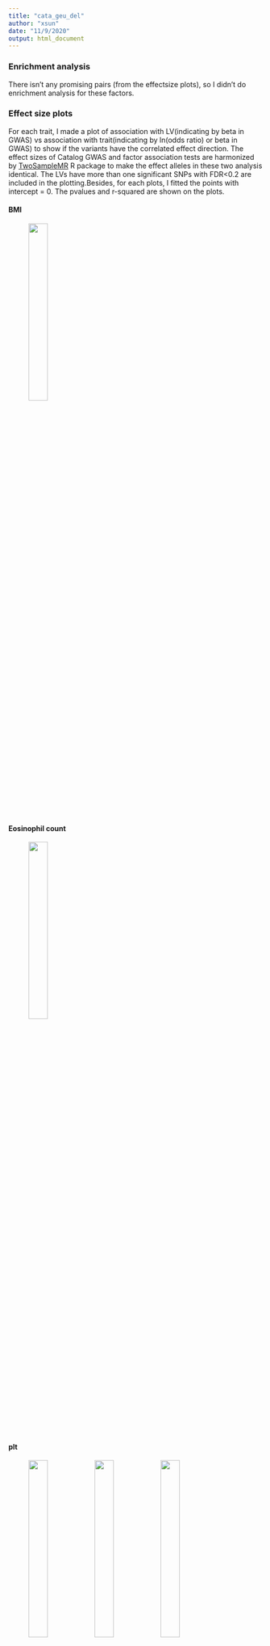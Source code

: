 ```yaml
---
title: "cata_geu_del"
author: "xsun"
date: "11/9/2020"
output: html_document
---
```



### Enrichment analysis 

There isn't any promising pairs (from the effectsize plots), so I didn't do enrichment analysis for these factors. 



### Effect size plots

For each trait, I made a plot of association with LV(indicating by beta in GWAS) vs association with trait(indicating by ln(odds ratio) or beta in GWAS) to show if the variants have the correlated effect direction. The effect sizes of Catalog GWAS and factor association tests are harmonized by [TwoSampleMR](https://mrcieu.github.io/TwoSampleMR/articles/introduction.html) R package to make the effect alleles in these two analysis identical. The LVs have more than one significant SNPs with FDR<0.2 are included in the plotting.Besides, for each plots, I fitted the points with intercept = 0. The pvalues and r-squared are shown on the plots.

#### BMI 

<figure class="half">
    <img src="https://github.com/xsun1229/factor_analysis/raw/master/output/effectsize_lv6_bmi_pval5e8_pliercanon_d1k_geu.jpeg" width="30%">
</figure>

#### Eosinophil count 

<figure class="half">
    <img src="https://github.com/xsun1229/factor_analysis/raw/master/output/effectsize_lv28_eo_pval5e8_pliercanon_d1k_geu.jpeg" width="30%">
</figure>


#### plt

<figure class="half">
    <img src="https://github.com/xsun1229/factor_analysis/raw/master/output/effectsize_lv12_plt_pval5e8_pliercanon_d1k_geu.jpeg" width="30%">
    <img src="https://github.com/xsun1229/factor_analysis/raw/master/output/effectsize_lv5_plt_pval5e8_pliercanon_d1k_geu.jpeg" width="30%">
    <img src="https://github.com/xsun1229/factor_analysis/raw/master/output/effectsize_lv8_plt_pval5e8_pliercanon_d1k_geu.jpeg" width="30%">
    <img src="https://github.com/xsun1229/factor_analysis/raw/master/output/effectsize_lv11_plt_pval5e8_pliercanon_d1k_geu.jpeg" width="30%">
    <img src="https://github.com/xsun1229/factor_analysis/raw/master/output/effectsize_lv24_plt_pval5e8_pliercanon_d1k_geu.jpeg" width="30%">
</figure>


#### red blood cell count

<figure class="half">
    <img src="https://github.com/xsun1229/factor_analysis/raw/master/output/effectsize_lv24_rbc_pval5e8_pliercanon_d1k_geu.jpeg" width="30%">
    <img src="https://github.com/xsun1229/factor_analysis/raw/master/output/effectsize_lv5_rbc_pval5e8_pliercanon_d1k_geu.jpeg" width="30%">
    <img src="https://github.com/xsun1229/factor_analysis/raw/master/output/effectsize_lv10_rbc_pval5e8_pliercanon_d1k_geu.jpeg" width="30%">
</figure>


#### asthma

<figure class="half">
    <img src="https://github.com/xsun1229/factor_analysis/raw/master/output/effectsize_lv27_ukb.allasthma_pval5e8_pliercanon_d1k_geu.jpeg" width="30%">
    <img src="https://github.com/xsun1229/factor_analysis/raw/master/output/effectsize_lv32_ukb.allasthma_pval5e8_pliercanon_d1k_geu.jpeg" width="30%">
</figure>

### Effect size plots- more SNPs

Since there isn't any promising pairs after relaxing the threshold, so I will not post the plots here.

### Effect size plots - checking the reverse causality

Since there isn't any promising pairs after relaxing the threshold, so I will not post the plots here.


### QQplots 

These are the QQplots from association tests. 

#### BMI 

LV27, LV76 and LV90

<figure class="half">
    <img src="https://github.com/xsun1229/factor_analysis/raw/master/output/qq_unif_lv6_bmi_pliercanon_d1k_geu.jpeg" width="30%">
</figure>


#### Eosinophil count 

LV28

<figure class="half">
    <img src="https://github.com/xsun1229/factor_analysis/raw/master/output/qq_unif_lv28_eo_pliercanon_d1k_geu.jpeg" width="30%">
</figure>

#### plt

LV12,5,8,11,24

<figure class="half">
    <img src="https://github.com/xsun1229/factor_analysis/raw/master/output/qq_unif_lv12_plt_pliercanon_d1k_geu.jpeg" width="30%">
    <img src="https://github.com/xsun1229/factor_analysis/raw/master/output/qq_unif_lv5_plt_pliercanon_d1k_geu.jpeg" width="30%">
    <img src="https://github.com/xsun1229/factor_analysis/raw/master/output/qq_unif_lv8_plt_pliercanon_d1k_geu.jpeg" width="30%">
    <img src="https://github.com/xsun1229/factor_analysis/raw/master/output/qq_unif_lv11_plt_pliercanon_d1k_geu.jpeg" width="30%">
    <img src="https://github.com/xsun1229/factor_analysis/raw/master/output/qq_unif_lv24_plt_pliercanon_d1k_geu.jpeg" width="30%">
</figure>


#### red blood cell count

LV24,5,10

<figure class="half">
    <img src="https://github.com/xsun1229/factor_analysis/raw/master/output/qq_unif_lv24_rbc_pliercanon_d1k_geu.jpeg" width="30%">
    <img src="https://github.com/xsun1229/factor_analysis/raw/master/output/qq_unif_lv5_rbc_pliercanon_d1k_geu.jpeg" width="30%">
    <img src="https://github.com/xsun1229/factor_analysis/raw/master/output/qq_unif_lv10_rbc_pliercanon_d1k_geu.jpeg" width="30%">
</figure>

#### asthma

LV27,32

<figure class="half">
    <img src="https://github.com/xsun1229/factor_analysis/raw/master/output/qq_unif_lv27_ukb.allasthma_pliercanon_d1k_geu.jpeg" width="30%">
    <img src="https://github.com/xsun1229/factor_analysis/raw/master/output/qq_unif_lv32_ukb.allasthma_pliercanon_d1k_geu.jpeg" width="30%">
</figure>

### Colocalization

The colocalization analysis was performed using the approximate Bayes factor test implemented in the Coloc package. Coloc computes five posterior probabilities (PP0, PP1, PP2, PP3 and PP4), each corresponding to a hypothesis: H0, no association with either trait; H1, association with trait 1 but not with trait 2; H2, association with trait 2 but not with trait 1; H3, association with trait 1 and trait 2, two independent SNPs; H4, association with trait 1 and trait 2, one shared SNP. We ran Coloc with the default parameters and used PP4 to assess evidence of colocalization. We visualized the colocalization of factor - QTLs and GWAS associations using the [LocusCompareR package](https://github.com/boxiangliu/locuscomparer).

Chromosome selection: I first sorted the SNPs by their pvalues from factor association tests, then I selected the first two SNPs and chose their chromosome to do the colocalization test and visualization. 

Since there isn't any promising pairs, I post all pairs here.

#### BMI 

LV6 top1 snp and its chromosome

```r
load("/project2/xinhe/xsun/website/factor_analysis/output/bmi_lv6_coloc_geu.results_pliercanon.rdata")
note <- c(NA,"no association with either trait","association with trait 1 but not with trait 2","association with trait 2 but not with trait 1","association with trait 1 and trait 2,two independent SNPs"," association with trait 1 and trait 2, one shared SNP")
pval <- cbind(results$summary,note)
knitr::kable(pval, caption = "pvalues in coloclization")
```

<figure class="half">
    <img src="https://github.com/xsun1229/factor_analysis/raw/master/output/coloc_bmi_lv6_plier_d1k_geu.jpeg" width="80%">
</figure>


LV6 the second snp and its chromosome

```r
load("/project2/xinhe/xsun/website/factor_analysis/output/bmi_lv6_coloc_top2_geu.results_pliercanon.rdata")
note <- c(NA,"no association with either trait","association with trait 1 but not with trait 2","association with trait 2 but not with trait 1","association with trait 1 and trait 2,two independent SNPs"," association with trait 1 and trait 2, one shared SNP")
pval <- cbind(results$summary,note)
knitr::kable(pval, caption = "pvalues in coloclization")
```

<figure class="half">
    <img src="https://github.com/xsun1229/factor_analysis/raw/master/output/coloc_bmi_lv6_plier_d1k_geu_top2.jpeg" width="80%">
</figure>

#### Eosinophil count 

LV28 top1 snp and its chromosome

```r
load("/project2/xinhe/xsun/website/factor_analysis/output/eo_lv28_coloc_geu.results_pliercanon.rdata")
note <- c(NA,"no association with either trait","association with trait 1 but not with trait 2","association with trait 2 but not with trait 1","association with trait 1 and trait 2,two independent SNPs"," association with trait 1 and trait 2, one shared SNP")
pval <- cbind(results$summary,note)
knitr::kable(pval, caption = "pvalues in coloclization")
```

<figure class="half">
    <img src="https://github.com/xsun1229/factor_analysis/raw/master/output/coloc_eo_lv28_plier_d1k_geu.jpeg" width="80%">
</figure>


LV28 the second snp and its chromosome

```r
load("/project2/xinhe/xsun/website/factor_analysis/output/eo_lv28_coloc_top2_geu.results_pliercanon.rdata")
note <- c(NA,"no association with either trait","association with trait 1 but not with trait 2","association with trait 2 but not with trait 1","association with trait 1 and trait 2,two independent SNPs"," association with trait 1 and trait 2, one shared SNP")
pval <- cbind(results$summary,note)
knitr::kable(pval, caption = "pvalues in coloclization")
```

<figure class="half">
    <img src="https://github.com/xsun1229/factor_analysis/raw/master/output/coloc_eo_lv28_plier_d1k_geu_top2.jpeg" width="80%">
</figure>

#### plt

LV12 top1 snp and its chromosome

```r
load("/project2/xinhe/xsun/website/factor_analysis/output/plt_lv12_coloc_geu.results_pliercanon.rdata")
note <- c(NA,"no association with either trait","association with trait 1 but not with trait 2","association with trait 2 but not with trait 1","association with trait 1 and trait 2,two independent SNPs"," association with trait 1 and trait 2, one shared SNP")
pval <- cbind(results$summary,note)
knitr::kable(pval, caption = "pvalues in coloclization")
```

<figure class="half">
    <img src="https://github.com/xsun1229/factor_analysis/raw/master/output/coloc_plt_lv12_plier_d1k_geu.jpeg" width="80%">
</figure>


LV12 the second snp and its chromosome

```r
load("/project2/xinhe/xsun/website/factor_analysis/output/plt_lv12_coloc_top2_geu.results_pliercanon.rdata")
note <- c(NA,"no association with either trait","association with trait 1 but not with trait 2","association with trait 2 but not with trait 1","association with trait 1 and trait 2,two independent SNPs"," association with trait 1 and trait 2, one shared SNP")
pval <- cbind(results$summary,note)
knitr::kable(pval, caption = "pvalues in coloclization")
```

<figure class="half">
    <img src="https://github.com/xsun1229/factor_analysis/raw/master/output/coloc_plt_lv12_plier_d1k_geu_top2.jpeg" width="80%">
</figure>


LV5 top1 snp and its chromosome

```r
load("/project2/xinhe/xsun/website/factor_analysis/output/plt_lv5_coloc_geu.results_pliercanon.rdata")
note <- c(NA,"no association with either trait","association with trait 1 but not with trait 2","association with trait 2 but not with trait 1","association with trait 1 and trait 2,two independent SNPs"," association with trait 1 and trait 2, one shared SNP")
pval <- cbind(results$summary,note)
knitr::kable(pval, caption = "pvalues in coloclization")
```

<figure class="half">
    <img src="https://github.com/xsun1229/factor_analysis/raw/master/output/coloc_plt_lv5_plier_d1k_geu.jpeg" width="80%">
</figure>


LV5 the second snp and its chromosome

```r
load("/project2/xinhe/xsun/website/factor_analysis/output/plt_lv5_coloc_top2_geu.results_pliercanon.rdata")
note <- c(NA,"no association with either trait","association with trait 1 but not with trait 2","association with trait 2 but not with trait 1","association with trait 1 and trait 2,two independent SNPs"," association with trait 1 and trait 2, one shared SNP")
pval <- cbind(results$summary,note)
knitr::kable(pval, caption = "pvalues in coloclization")
```

<figure class="half">
    <img src="https://github.com/xsun1229/factor_analysis/raw/master/output/coloc_plt_lv5_plier_d1k_geu_top2.jpeg" width="80%">
</figure>



LV8 top1 snp and its chromosome

```r
load("/project2/xinhe/xsun/website/factor_analysis/output/plt_lv8_coloc_geu.results_pliercanon.rdata")
note <- c(NA,"no association with either trait","association with trait 1 but not with trait 2","association with trait 2 but not with trait 1","association with trait 1 and trait 2,two independent SNPs"," association with trait 1 and trait 2, one shared SNP")
pval <- cbind(results$summary,note)
knitr::kable(pval, caption = "pvalues in coloclization")
```

<figure class="half">
    <img src="https://github.com/xsun1229/factor_analysis/raw/master/output/coloc_plt_lv8_plier_d1k_geu.jpeg" width="80%">
</figure>


LV8 the second snp and its chromosome

```r
load("/project2/xinhe/xsun/website/factor_analysis/output/plt_lv8_coloc_top2_geu.results_pliercanon.rdata")
note <- c(NA,"no association with either trait","association with trait 1 but not with trait 2","association with trait 2 but not with trait 1","association with trait 1 and trait 2,two independent SNPs"," association with trait 1 and trait 2, one shared SNP")
pval <- cbind(results$summary,note)
knitr::kable(pval, caption = "pvalues in coloclization")
```

<figure class="half">
    <img src="https://github.com/xsun1229/factor_analysis/raw/master/output/coloc_plt_lv8_plier_d1k_geu_top2.jpeg" width="80%">
</figure>



LV11 top1 snp and its chromosome

```r
load("/project2/xinhe/xsun/website/factor_analysis/output/plt_lv11_coloc_geu.results_pliercanon.rdata")
note <- c(NA,"no association with either trait","association with trait 1 but not with trait 2","association with trait 2 but not with trait 1","association with trait 1 and trait 2,two independent SNPs"," association with trait 1 and trait 2, one shared SNP")
pval <- cbind(results$summary,note)
knitr::kable(pval, caption = "pvalues in coloclization")
```

<figure class="half">
    <img src="https://github.com/xsun1229/factor_analysis/raw/master/output/coloc_plt_lv11_plier_d1k_geu.jpeg" width="80%">
</figure>


LV11 the second snp and its chromosome

```r
load("/project2/xinhe/xsun/website/factor_analysis/output/plt_lv11_coloc_top2_geu.results_pliercanon.rdata")
note <- c(NA,"no association with either trait","association with trait 1 but not with trait 2","association with trait 2 but not with trait 1","association with trait 1 and trait 2,two independent SNPs"," association with trait 1 and trait 2, one shared SNP")
pval <- cbind(results$summary,note)
knitr::kable(pval, caption = "pvalues in coloclization")
```

<figure class="half">
    <img src="https://github.com/xsun1229/factor_analysis/raw/master/output/coloc_plt_lv11_plier_d1k_geu_top2.jpeg" width="80%">
</figure>


LV24 top1 snp and its chromosome

```r
load("/project2/xinhe/xsun/website/factor_analysis/output/plt_lv24_coloc_geu.results_pliercanon.rdata")
note <- c(NA,"no association with either trait","association with trait 1 but not with trait 2","association with trait 2 but not with trait 1","association with trait 1 and trait 2,two independent SNPs"," association with trait 1 and trait 2, one shared SNP")
pval <- cbind(results$summary,note)
knitr::kable(pval, caption = "pvalues in coloclization")
```

<figure class="half">
    <img src="https://github.com/xsun1229/factor_analysis/raw/master/output/coloc_plt_lv24_plier_d1k_geu.jpeg" width="80%">
</figure>


LV24 the second snp and its chromosome

```r
load("/project2/xinhe/xsun/website/factor_analysis/output/plt_lv24_coloc_top2_geu.results_pliercanon.rdata")
note <- c(NA,"no association with either trait","association with trait 1 but not with trait 2","association with trait 2 but not with trait 1","association with trait 1 and trait 2,two independent SNPs"," association with trait 1 and trait 2, one shared SNP")
pval <- cbind(results$summary,note)
knitr::kable(pval, caption = "pvalues in coloclization")
```

<figure class="half">
    <img src="https://github.com/xsun1229/factor_analysis/raw/master/output/coloc_plt_lv24_plier_d1k_geu_top2.jpeg" width="80%">
</figure>


#### red blood cell count


LV24 top1 snp and its chromosome

```r
load("/project2/xinhe/xsun/website/factor_analysis/output/plt_lv24_coloc_geu.results_pliercanon.rdata")
note <- c(NA,"no association with either trait","association with trait 1 but not with trait 2","association with trait 2 but not with trait 1","association with trait 1 and trait 2,two independent SNPs"," association with trait 1 and trait 2, one shared SNP")
pval <- cbind(results$summary,note)
knitr::kable(pval, caption = "pvalues in coloclization")
```

<figure class="half">
    <img src="https://github.com/xsun1229/factor_analysis/raw/master/output/coloc_rbc_lv24_plier_d1k_geu.jpeg" width="80%">
</figure>


LV24 the second snp and its chromosome

```r
load("/project2/xinhe/xsun/website/factor_analysis/output/rbc_lv24_coloc_top2_geu.results_pliercanon.rdata")
note <- c(NA,"no association with either trait","association with trait 1 but not with trait 2","association with trait 2 but not with trait 1","association with trait 1 and trait 2,two independent SNPs"," association with trait 1 and trait 2, one shared SNP")
pval <- cbind(results$summary,note)
knitr::kable(pval, caption = "pvalues in coloclization")
```

<figure class="half">
    <img src="https://github.com/xsun1229/factor_analysis/raw/master/output/coloc_rbc_lv24_plier_d1k_geu_top2.jpeg" width="80%">
</figure>


LV5 top1 snp and its chromosome

```r
load("/project2/xinhe/xsun/website/factor_analysis/output/rbc_lv5_coloc_geu.results_pliercanon.rdata")
note <- c(NA,"no association with either trait","association with trait 1 but not with trait 2","association with trait 2 but not with trait 1","association with trait 1 and trait 2,two independent SNPs"," association with trait 1 and trait 2, one shared SNP")
pval <- cbind(results$summary,note)
knitr::kable(pval, caption = "pvalues in coloclization")
```

<figure class="half">
    <img src="https://github.com/xsun1229/factor_analysis/raw/master/output/coloc_rbc_lv5_plier_d1k_geu.jpeg" width="80%">
</figure>


LV5 the second snp and its chromosome

```r
load("/project2/xinhe/xsun/website/factor_analysis/output/rbc_lv5_coloc_top2_geu.results_pliercanon.rdata")
note <- c(NA,"no association with either trait","association with trait 1 but not with trait 2","association with trait 2 but not with trait 1","association with trait 1 and trait 2,two independent SNPs"," association with trait 1 and trait 2, one shared SNP")
pval <- cbind(results$summary,note)
knitr::kable(pval, caption = "pvalues in coloclization")
```

<figure class="half">
    <img src="https://github.com/xsun1229/factor_analysis/raw/master/output/coloc_rbc_lv5_plier_d1k_geu_top2.jpeg" width="80%">
</figure>





#### asthma

The asthma GWAS data doesn't contain the MAF of SNPs which is required in 'coloc' package when performing colocalization analysis. So I just post the plots here. 

LV27 top1 snp and its chromosome

<figure class="half">
    <img src="https://github.com/xsun1229/factor_analysis/raw/master/output/coloc_ukb.allasthma_lv27_plier_d1k_geu.jpeg" width="80%">
</figure>


LV27 the second snp and its chromosome

<figure class="half">
    <img src="https://github.com/xsun1229/factor_analysis/raw/master/output/coloc_ukb.allasthma_lv27_plier_d1k_geu_top2.jpeg" width="80%">
</figure>

LV32 top1 snp and its chromosome

<figure class="half">
    <img src="https://github.com/xsun1229/factor_analysis/raw/master/output/coloc_ukb.allasthma_lv32_plier_d1k_geu.jpeg" width="80%">
</figure>


LV32 the second snp and its chromosome

<figure class="half">
    <img src="https://github.com/xsun1229/factor_analysis/raw/master/output/coloc_ukb.allasthma_lv32_plier_d1k_geu_top2.jpeg" width="80%">
</figure>


